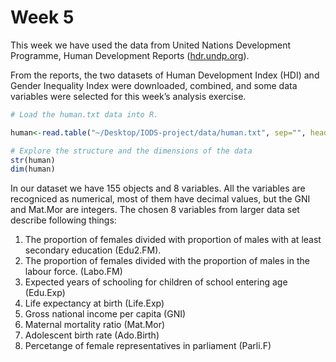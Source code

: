 # Week 5


This week we have used the data from United Nations Development Programme, Human Development Reports ([hdr.undp.org](http://hdr.undp.org/en/content/human-development-index-hdi)). 

From the reports, the two datasets of Human Development Index (HDI) and Gender Inequality Index were downloaded, combined, and some data variables were selected for this week's analysis exercise.

```r
# Load the human.txt data into R.

human<-read.table("~/Desktop/IODS-project/data/human.txt", sep="", header=T)

# Explore the structure and the dimensions of the data 
str(human)
dim(human)
```

In our dataset we have 155 objects and 8 variables. All the variables are recogniced as numerical, most of them have decimal values, but the GNI and Mat.Mor are integers. The chosen 8 variables from larger data set describe following things:


1. The proportion of females divided with proportion of males with at least secondary education (Edu2.FM).
2. The proportion of females divided with the proportion of males in the labour force. (Labo.FM)
3. Expected years of schooling for children of school entering age (Edu.Exp)
4. Life expectancy at birth (Life.Exp)
5. Gross national income per capita (GNI) 
6. Maternal mortality ratio (Mat.Mor)
7. Adolescent birth rate (Ado.Birth)
8. Percetange of female representatives in parliament (Parli.F)

